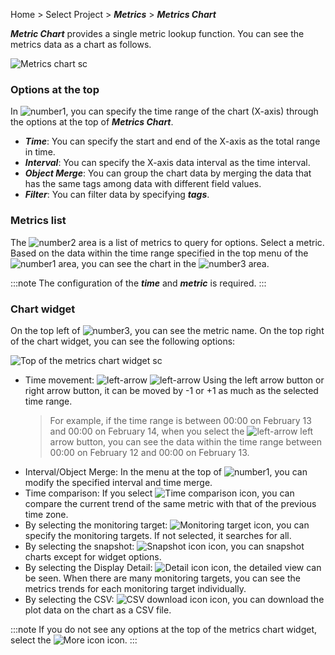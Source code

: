 Home > Select Project > **_Metrics_** > **_Metrics Chart_**

**_Metric Chart_** provides a single metric lookup function. You can see the metrics data as a chart as follows. 

![Metrics chart sc](/img/metrics-chart-item.png)

### Options at the top

In ![number1](/img/number-01.png), you can specify the time range of the chart (X-axis) through the options at the top of **_Metrics Chart_**.

-   **_Time_**: You can specify the start and end of the X-axis as the total range in time.
-   **_Interval_**: You can specify the X-axis data interval as the time interval.
-   **_Object Merge_**: You can group the chart data by merging the data that has the same tags among data with different field values.
-   **_Filter_**: You can filter data by specifying **_tags_**. 

### Metrics list

The ![number2](/img/number-02.png) area is a list of metrics to query for options. Select a metric. Based on the data within the time range specified in the top menu of the ![number1](/img/number-01.png) area, you can see the chart in the ![number3](/img/number-03.png) area.

:::note
The configuration of the **_time_** and **_metric_** is required.
:::

### Chart widget

On the top left of ![number3](/img/number-03.png), you can see the metric name. On the top right of the chart widget, you can see the following options:

![Top of the metrics chart widget sc](/img/metrics-chart-widget-upper.png)

-   Time movement: ![left-arrow](/img/ic-caret-left.svg) ![left-arrow](/img/ic-caret-right.svg) Using the left arrow button or right arrow button, it can be moved by -1 or +1 as much as the selected time range. 
    > For example, if the time range is between 00:00 on February 13 and 00:00 on February 14, when you select the ![left-arrow](/img/ic-caret-left.svg) left arrow button, you can see the data within the time range between 00:00 on February 12 and 00:00 on February 13.
-   Interval/Object Merge: In the menu at the top of ![number1](/img/number-01.png), you can modify the specified interval and time merge.
-   Time comparison: If you select ![Time comparison icon](/img/ic-hourgalss.svg), you can compare the current trend of the same metric with that of the previous time zone.
-   By selecting the monitoring target: ![Monitoring target icon](/img/ic-filter-bl.svg), you can specify the monitoring targets. If not selected, it searches for all.
-   By selecting the snapshot: ![Snapshot icon](/img/ic-camera.svg) icon, you can snapshot charts except for widget options.
-   By selecting the Display Detail: ![Detail icon](/img/ico-detail.svg) icon, the detailed view can be seen. When there are many monitoring targets, you can see the metrics trends for each monitoring target individually.
-   By selecting the CSV: ![CSV download icon](/img/ico-csv.svg) icon, you can download the plot data on the chart as a CSV file.

:::note
If you do not see any options at the top of the metrics chart widget, select the ![More icon](/img/ico-more.svg) icon.
:::

